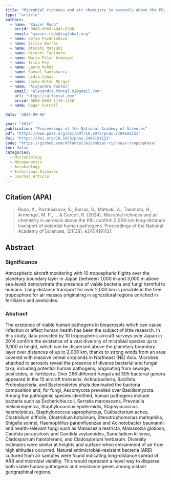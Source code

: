 ```yaml
---
title: "Microbial richness and air chemistry in aerosols above the PBL confirm 2,000-km long-distance transport of potential human pathogens"
type: "article"
authors:
  - name: "Xavier Rodó"
    orcid: 0000-0003-4843-6180
    email: "xavier.rodo@isglobal.org"
  - name: Sofya Pozdniakova
  - name: Sílvia Borràs
  - name: Atsushi Matsuki
  - name: Hiroshi Tanimoto
  - name: Maria-Pilar Armengol
  - name: Irina Pey
  - name: Laura Muñoz
  - name: Samuel Santamaría
  - name: Lidia Cañas
  - name: Josep-Anton Morguí
  - name: "Alejandro Fontal"
    email: "alejandro.fontal.92@gmail.com"
    url: "https://alfontal.dev"
    orcid: 0000-0003-1138-2158
  - name: Roger Curcoll

date: '2024-09-09'

year: "2024"
publication: "Proceedings of the National Academy of Sciences"
pdf: "https://www.pnas.org/doi/pdf/10.1073/pnas.2404191121"
doi: "https://doi.org/10.1073/pnas.2404191121"
code: "https://github.com/AlFontal/microbial-richness-troposphere"
toc: false
categories:
  - Microbiology
  - Metagenomics
  - Aerobiology
  - Infectious Diseases
  - Journal Article
---
```


## Citation (APA)

> Rodó, X., Pozdniakova, S., Borràs, S., Matsuki, A., Tanimoto, H., Armengol, M. P., ... & Curcoll, R. (2024). Microbial richness and air chemistry in aerosols above the PBL confirm 2,000-km long-distance transport of potential human pathogens. Proceedings of the National Academy of Sciences, 121(38), e2404191121.

## Abstract

### Significance

Atmospheric aircraft monitoring with 10 tropospheric flights over the planetary boundary layer in Japan (between 1,000 m and 3,000 m above sea-level) demonstrate the presence of viable bacteria and fungi harmful to humans. Long-distance transport for over 2,000 km is possible in the free troposphere for air masses originating in agricultural regions enriched in fertilizers and pesticides.

### Abstract

The existence of viable human pathogens in bioaerosols which can cause infection or affect human health has been the subject of little research. In this study, data provided by 10 tropospheric aircraft surveys over Japan in 2014 confirm the existence of a vast diversity of microbial species up to 3,000 m height, which can be dispersed above the planetary boundary layer over distances of up to 2,000 km, thanks to strong winds from an area covered with massive cereal croplands in Northeast (NE) Asia. Microbes attached to aerosols reveal the presence of diverse bacterial and fungal taxa, including potential human pathogens, originating from sewage, pesticides, or fertilizers. Over 266 different fungal and 305 bacterial genera appeared in the 10 aircraft transects. Actinobacteria, Bacillota, Proteobacteria, and Bacteroidetes phyla dominated the bacteria composition and, for fungi, Ascomycota prevailed over Basidiomycota. Among the pathogenic species identified, human pathogens include bacteria such as Escherichia coli, Serratia marcescens, Prevotella melaninogenica, Staphylococcus epidermidis, Staphylococcus haemolyticus, Staphylococcus saprophyticus, Cutibacterium acnes, Clostridium difficile, Clostridium botulinum, Stenotrophomonas maltophilia, Shigella sonnei, Haemophillus parainfluenzae and Acinetobacter baumannii and health-relevant fungi such as Malassezia restricta, Malassezia globosa, Candida parapsilosis and Candida zeylanoides, Sarocladium kiliense, Cladosporium halotolerans, and Cladosporium herbarum. Diversity estimates were similar at heights and surface when entrainment of air from high altitudes occurred. Natural antimicrobial-resistant bacteria (ARB) cultured from air samples were found indicating long-distance spread of ARB and microbial viability. This would represent a novel way to disperse both viable human pathogens and resistance genes among distant geographical regions.

